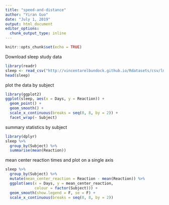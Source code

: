 ```yaml
---
title: "speed-and-distance"
author: "Yiran Guo"
date: "July 1, 2019"
output: html_document
editor_options: 
  chunk_output_type: inline
---
```


```r
knitr::opts_chunk$set(echo = TRUE)
```

Download sleep study data

```r
library(readr)
sleep <- read_csv("http://vincentarelbundock.github.io/Rdatasets/csv/lme4/sleepstudy.csv")
head(sleep)

```

plot the data by subject
```r
library(ggplot2)
ggplot(sleep, aes(x = Days, y = Reaction)) +
  geom_point() +
  geom_smooth() +
  scale_x_continuous(breaks = seq(0, 8, by = 2)) +
  facet_wrap(~ Subject)
```

summary statistics by subject
```r
library(dplyr)
sleep %>%
  group_by(Subject) %>%
  summarise(mean(Reaction))
```

mean center reaction times and plot on a single axis
```r
sleep %>%
  group_by(Subject) %>%
  mutate(mean_center_reaction = Reaction - mean(Reaction)) %>%
  ggplot(aes(x = Days, y = mean_center_reaction,
             colour = factor(Subject))) +
  geom_smooth(show.legend = F, se = F) +
  scale_x_continuous(breaks = seq(0, 8, by = 2))
```